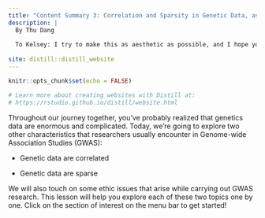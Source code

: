 ```yaml
---
title: "Content Summary 3: Correlation and Sparsity in Genetic Data, as well as Ethical Issues in GWAS"
description: |
  By Thu Dang
  
  To Kelsey: I try to make this as aesthetic as possible, and I hope you like it!
  
site: distill::distill_website
---
```


```r
knitr::opts_chunk$set(echo = FALSE)

# Learn more about creating websites with Distill at:
# https://rstudio.github.io/distill/website.html

```

Throughout our journey together, you’ve probably realized that genetics data are enormous and complicated. Today, we’re going to explore two other characteristics that researchers usually encounter in Genome-wide Association Studies (GWAS): 

- Genetic data are correlated

- Genetic data are sparse

We will also touch on some ethic issues that arise while carrying out GWAS research. This lesson will help you explore each of these two topics one by one. Click on the section of interest on the menu bar to get started!

